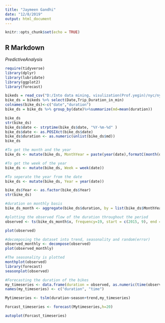 ---
title: "Jaymeen Gandhi"
date: "12/8/2019"
output: html_document
---

```{r setup, include=FALSE}
knitr::opts_chunk$set(echo = TRUE)
```

## R Markdown
$Predictive Analysis$
```{r}
require(tidyverse)
library(dplyr)
library(lubridate)
library(ggplot2)
library(forecast)

bikeds = read_csv("D:/Into data mining, visulization(Prof.yegin)/nyc/nyc.csv")
bike_ds = bikeds %>% select(Date,Trip_Duration_in_min)
colnames(bike_ds)<-c("date","duration")
bike_ds = bike_ds %>% group_by(date)%>%summarize(md=mean(duration))
```
```{r}
bike_ds
str(bike_ds)
bike_ds$date <- strptime(bike_ds$date, "%Y-%m-%d" )
bike_ds$date <- as.POSIXct(bike_ds$date)
bike_ds$duration <- as.numeric(unlist(bike_ds$md))
bike_ds
```


```{r}
#To get the month and the year 
bike_ds <- mutate(bike_ds, MonthYear = paste(year(date),formatC(month(date), width = 2, flag = "0")))

#To get the week of the year
bike_ds <- mutate(bike_ds, Week = week(date))

#To seperate the year from the date
bike_ds <- mutate(bike_ds, Year = year(date))

bike_ds$Year <- as.factor(bike_ds$Year)
str(bike_ds)
```
```{r}
#duration on monthly basis
bike_ds_month <- aggregate(bike_ds$duration, by = list(bike_ds$MonthYear), FUN = function(x) mean(x, na.rm=T))

#plotting the observed flow of the duration throughout the period
observed <- ts(bike_ds_month$x, frequency=19, start = c(2015, 9), end = c(2017, 9))

plot(observed)

```
```{r}
#decomposing the dataset into trend, seasonality and random(error)
observed_monthly <- decompose(observed)
plot(observed_monthly)
```
```{r}
#The seasonality is plotted
monthplot(observed)
library(forecast)
seasonplot(observed)
```


```{r}
#Forecasting the duration of the bikes
my_timeseries <- data.frame(duration = observed, as.numeric(time(observed)))
names(my_timeseries) <- c("duration", "time")

Mytimeseries <- tslm(duration~season+trend,my_timeseries)

Forcast_timeseries <- forecast(Mytimeseries,h=20)

autoplot(Forcast_timeseries)
```


